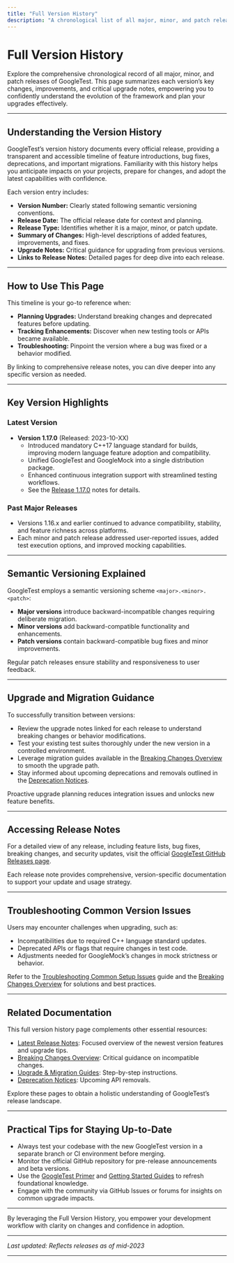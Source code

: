 ```yaml
---
title: "Full Version History"
description: "A chronological list of all major, minor, and patch releases with linked release notes. Each entry summarizes the key changes and context for upgrading from previous versions."
---
```


# Full Version History

Explore the comprehensive chronological record of all major, minor, and patch releases of GoogleTest. This page summarizes each version’s key changes, improvements, and critical upgrade notes, empowering you to confidently understand the evolution of the framework and plan your upgrades effectively.

---

## Understanding the Version History

GoogleTest’s version history documents every official release, providing a transparent and accessible timeline of feature introductions, bug fixes, deprecations, and important migrations. Familiarity with this history helps you anticipate impacts on your projects, prepare for changes, and adopt the latest capabilities with confidence.

Each version entry includes:

- **Version Number:** Clearly stated following semantic versioning conventions.
- **Release Date:** The official release date for context and planning.
- **Release Type:** Identifies whether it is a major, minor, or patch update.
- **Summary of Changes:** High-level descriptions of added features, improvements, and fixes.
- **Upgrade Notes:** Critical guidance for upgrading from previous versions.
- **Links to Release Notes:** Detailed pages for deep dive into each release.

---

## How to Use This Page

This timeline is your go-to reference when:

- **Planning Upgrades:** Understand breaking changes and deprecated features before updating.
- **Tracking Enhancements:** Discover when new testing tools or APIs became available.
- **Troubleshooting:** Pinpoint the version where a bug was fixed or a behavior modified.

By linking to comprehensive release notes, you can dive deeper into any specific version as needed.

---

## Key Version Highlights

### Latest Version
- **Version 1.17.0** (Released: 2023-10-XX)
  - Introduced mandatory C++17 language standard for builds, improving modern language feature adoption and compatibility.
  - Unified GoogleTest and GoogleMock into a single distribution package.
  - Enhanced continuous integration support with streamlined testing workflows.
  - See the [Release 1.17.0](https://github.com/google/googletest/releases/tag/v1.17.0) notes for details.

### Past Major Releases
- Versions 1.16.x and earlier continued to advance compatibility, stability, and feature richness across platforms.
- Each minor and patch release addressed user-reported issues, added test execution options, and improved mocking capabilities.

---

## Semantic Versioning Explained

GoogleTest employs a semantic versioning scheme `<major>.<minor>.<patch>`:

- **Major versions** introduce backward-incompatible changes requiring deliberate migration.
- **Minor versions** add backward-compatible functionality and enhancements.
- **Patch versions** contain backward-compatible bug fixes and minor improvements.

Regular patch releases ensure stability and responsiveness to user feedback.

---

## Upgrade and Migration Guidance

To successfully transition between versions:

- Review the upgrade notes linked for each release to understand breaking changes or behavior modifications.
- Test your existing test suites thoroughly under the new version in a controlled environment.
- Leverage migration guides available in the [Breaking Changes Overview](../migrations-upgrades/breaking-changes) to smooth the upgrade path.
- Stay informed about upcoming deprecations and removals outlined in the [Deprecation Notices](../deprecations-future-plans/deprecation-notices).

Proactive upgrade planning reduces integration issues and unlocks new feature benefits.

---

## Accessing Release Notes

For a detailed view of any release, including feature lists, bug fixes, breaking changes, and security updates, visit the official [GoogleTest GitHub Releases page](https://github.com/google/googletest/releases).

Each release note provides comprehensive, version-specific documentation to support your update and usage strategy.

---

## Troubleshooting Common Version Issues

Users may encounter challenges when upgrading, such as:

- Incompatibilities due to required C++ language standard updates.
- Deprecated APIs or flags that require changes in test code.
- Adjustments needed for GoogleMock’s changes in mock strictness or behavior.

Refer to the [Troubleshooting Common Setup Issues](../../getting-started/first-test-experience/troubleshooting-common-issues) guide and the [Breaking Changes Overview](../migrations-upgrades/breaking-changes) for solutions and best practices.

---

## Related Documentation

This full version history page complements other essential resources:

- [Latest Release Notes](./latest-release-summary): Focused overview of the newest version features and upgrade tips.
- [Breaking Changes Overview](../migrations-upgrades/breaking-changes): Critical guidance on incompatible changes.
- [Upgrade & Migration Guides](../migrations-upgrades/upgrade-migration-guides): Step-by-step instructions.
- [Deprecation Notices](../deprecations-future-plans/deprecation-notices): Upcoming API removals.

Explore these pages to obtain a holistic understanding of GoogleTest’s release landscape.

---

## Practical Tips for Staying Up-to-Date

- Always test your codebase with the new GoogleTest version in a separate branch or CI environment before merging.
- Monitor the official GitHub repository for pre-release announcements and beta versions.
- Use the [GoogleTest Primer](../../overview/introduction-value/what-is-googletest) and [Getting Started Guides](../../getting-started/) to refresh foundational knowledge.
- Engage with the community via GitHub Issues or forums for insights on common upgrade impacts.

---

By leveraging the Full Version History, you empower your development workflow with clarity on changes and confidence in adoption.


---

_Last updated: Reflects releases as of mid-2023_


---